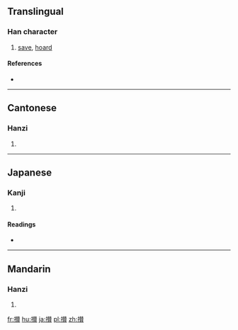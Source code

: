 {{also|攢}}
==Translingual==

===Han character===
{{Han char|rn=64|rad=手|as=15|sn=18|four=|canj=手手人金 (QQOC)|ids=⿰[[扌]][[賛]]}}

# [[save]], [[hoard]]

====References====
* {{Han ref|kx=0462.040|dkj=12933|dj=0811.120|hdz=31978.090|uh=6505|ud=25861}}

----

==Cantonese==

===Hanzi===
{{yue-hanzi|jyut=[[cyun4]]|y=chyun4}}

# {{defn|lang=yue|sort=手15}}

----

==Japanese==

===Kanji===
{{ja-kanji|grade=|rs=手15}}

# {{defn|lang=ja|sort=手15}}

====Readings====
* {{ja-readings|on=[[さん]] (san)|kun=[[あつまる]] (atsumaru)}}

----

==Mandarin==

===Hanzi===
{{cmn-hanzi|pin=[[zǎn]] ([[zan3]])|wg=tsan<sup>3</sup>}}

# {{defn|lang=cmn|sort=手15}}

[[fr:攅]]
[[hu:攅]]
[[ja:攅]]
[[pl:攅]]
[[zh:攅]]